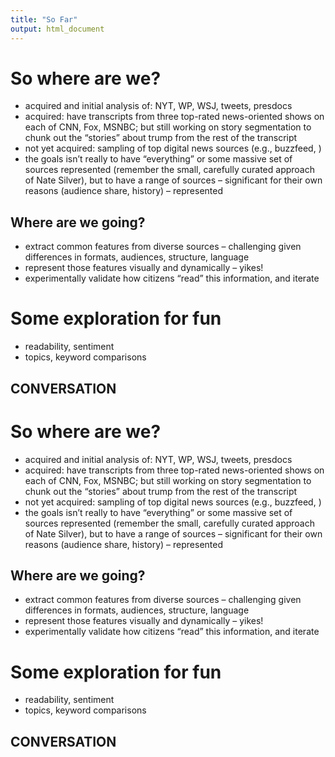 ```yaml
---
title: "So Far"
output: html_document
---
```


# So where are we?

 - acquired and initial analysis of: NYT, WP, WSJ, tweets, presdocs
 - acquired: have transcripts from three top-rated news-oriented shows on each of CNN, Fox, MSNBC; but still working on story segmentation to chunk out the "stories" about trump from the rest of the transcript
 - not yet acquired: sampling of top digital news sources (e.g., buzzfeed, )
 - the goals isn't really to have "everything" or some massive set of sources represented (remember the small, carefully curated approach of Nate Silver), but to have a range of sources -- significant for their own reasons (audience share, history) -- represented
 
## Where are we going?
 - extract common features from diverse sources -- challenging given differences in formats, audiences, structure, language
 - represent those features visually and dynamically -- yikes!
 - experimentally validate how citizens "read" this information, and iterate

# Some exploration for fun
 - readability, sentiment
 - topics, keyword comparisons
 
## CONVERSATION
# So where are we?

 - acquired and initial analysis of: NYT, WP, WSJ, tweets, presdocs
 - acquired: have transcripts from three top-rated news-oriented shows on each of CNN, Fox, MSNBC; but still working on story segmentation to chunk out the "stories" about trump from the rest of the transcript
 - not yet acquired: sampling of top digital news sources (e.g., buzzfeed, )
 - the goals isn't really to have "everything" or some massive set of sources represented (remember the small, carefully curated approach of Nate Silver), but to have a range of sources -- significant for their own reasons (audience share, history) -- represented
 
## Where are we going?
 - extract common features from diverse sources -- challenging given differences in formats, audiences, structure, language
 - represent those features visually and dynamically -- yikes!
 - experimentally validate how citizens "read" this information, and iterate

# Some exploration for fun
 - readability, sentiment
 - topics, keyword comparisons
 
## CONVERSATION
